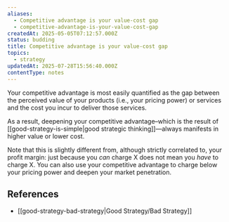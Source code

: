 ```yaml
---
aliases:
  - Competitive advantage is your value-cost gap
  - competitive-advantage-is-your-value-cost-gap
createdAt: 2025-05-05T07:12:57.000Z
status: budding
title: Competitive advantage is your value-cost gap
topics:
  - strategy
updatedAt: 2025-07-28T15:56:40.000Z
contentType: notes
---
```

Your competitive advantage is most easily quantified as the gap between the perceived value of your products (i.e., your pricing power) or services and the cost you incur to deliver those services.

As a result, deepening your competitive advantage–which is the result of [[good-strategy-is-simple|good strategic thinking]]—always manifests in higher value or lower cost.

Note that this is slightly different from, although strictly correlated to, your profit margin: just because you _can_ charge X does not mean you _have_ to charge X. You can also use your competitive advantage to charge below your pricing power and deepen your market penetration.

## References

- [[good-strategy-bad-strategy|Good Strategy/Bad Strategy]]

